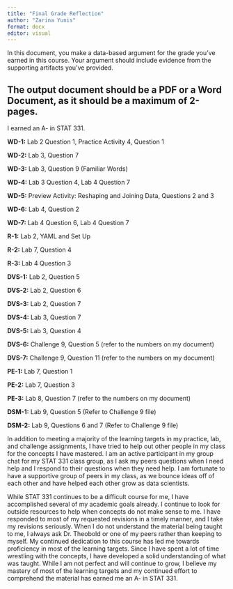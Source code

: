 ```yaml
---
title: "Final Grade Reflection"
author: "Zarina Yunis"
format: docx
editor: visual
---
```


In this document, you make a data-based argument for the grade you've earned in this course. Your argument should include evidence from the supporting artifacts you've provided.

## The output document should be a PDF or a Word Document, as it should be a **maximum** of 2-pages.

I earned an A- in STAT 331.

**WD-1:** Lab 2 Question 1, Practice Activity 4, Question 1

**WD-2:** Lab 3, Question 7

**WD-3:** Lab 3, Question 9 (Familiar Words)

**WD-4:** Lab 3 Question 4, Lab 4 Question 7

**WD-5:** Preview Activity: Reshaping and Joining Data, Questions 2 and 3

**WD-6:** Lab 4, Question 2

**WD-7:** Lab 4 Question 6, Lab 4 Question 7

**R-1:** Lab 2, YAML and Set Up

**R-2:** Lab 7, Question 4

**R-3:** Lab 4 Question 3

**DVS-1:** Lab 2, Question 5

**DVS-2:** Lab 2, Question 6

**DVS-3:** Lab 2, Question 7

**DVS-4:** Lab 3, Question 7

**DVS-5:** Lab 3, Question 4

**DVS-6:** Challenge 9, Question 5 (refer to the numbers on my document)

**DVS-7:** Challenge 9, Question 11 (refer to the numbers on my document)

**PE-1:** Lab 7, Question 1

**PE-2:** Lab 7, Question 3

**PE-3:** Lab 8, Question 7 (refer to the numbers on my document)

**DSM-1:** Lab 9, Question 5 (Refer to Challenge 9 file)

**DSM-2:** Lab 9, Questions 6 and 7 (Refer to Challenge 9 file)

In addition to meeting a majority of the learning targets in my practice, lab, and challenge assignments, I have tried to help out other people in my class for the concepts I have mastered. I am an active participant in my group chat for my STAT 331 class group, as I ask my peers questions when I need help and I respond to their questions when they need help. I am fortunate to have a supportive group of peers in my class, as we bounce ideas off of each other and have helped each other grow as data scientists.

While STAT 331 continues to be a difficult course for me, I have accomplished several of my academic goals already. I continue to look for outside resources to help when concepts do not make sense to me. I have responded to most of my requested revisions in a timely manner, and I take my revisions seriously. When I do not understand the material being taught to me, I always ask Dr. Theobold or one of my peers rather than keeping to myself. My continued dedication to this course has led me towards proficiency in most of the learning targets. Since I have spent a lot of time wrestling with the concepts, I have developed a solid understanding of what was taught. While I am not perfect and will continue to grow, I believe my mastery of most of the learning targets and my continued effort to comprehend the material has earned me an A- in STAT 331.
